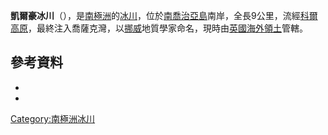 {{Coord|54|16|S|37|4|W|type:glacier_source:GNIS|display=title}}

'''凱爾豪冰川'''（{{lang-en|Keilhau Glacier}}），是[[南極洲|南極洲]]的[[冰川|冰川]]，位於[[南喬治亞島|南喬治亞島]]南岸，全長9公里，流經[[科爾高原|科爾高原]]，最終注入喬薩克灣，以[[挪威|挪威]]地質學家命名，現時由[[英國海外領土|英國海外領土]]管轄。

==參考資料==
*{{cite gnis | type = antarid | id = 7808| name = Keilhau Glacier| accessdate = 2013-04-16}}
*{{usgs-gazetteer|id=7808}}

{{Antarctica-geo-stub}}
[[Category:南極洲冰川|Category:南極洲冰川]]